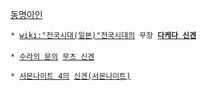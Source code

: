 [[동명이인]]

 * [[wiki:"전국시대(일본)"전국시대]]의 무장 '''[[다케다 신겐]]'''
 
 * [[수라의 문]]의 [[무츠 신겐]]

 * [[서몬나이트 4]]의 [[신겐(서몬나이트)]]
